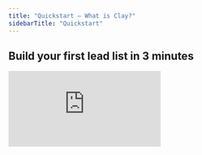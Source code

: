 ```yaml
---
title: "Quickstart — What is Clay?"
sidebarTitle: "Quickstart"
---
```


## Build your first lead list in 3 minutes 

<iframe
  width={560}
  height={315}
  src="https://cdn.iframe.ly/VxIYpcW"
  frameBorder={0}
  allow="accelerometer; autoplay; clipboard-write; encrypted-media; gyroscope; picture-in-picture"
  controls=""
  webkitallowfullscreen=""
  mozallowfullscreen=""
  allowFullScreen=""
/>

Clay is a simple spreadsheet interface, yet powerful automation platform that allows you to build internal tooling and automations to streamline your marketing, sales, and recruiting.

There are 3 core components to working with Clay:

### Step 1 — Build list of leads with Clay's Sources

Start from a source to discover and pull in any data directly into your spreadsheet such as CSVs, HubSpot contacts, LinkedIn profiles, Webflow signups, Twitter followers, or scrape data from anywhere with our Chrome extension.

<Frame>![](/images/start-here/1.png)</Frame>

### Step 2 — Enrich contacts with company and personal data

Use any of our built-in enrichments tools (typically costing $50,000+) to find data on people or companies such as name, employee count, location, mutual connections, technology stack, fundraising, and much more.

<Frame>![](/images/start-here/2.png)</Frame>

### Step 3 — Push to your CRM, email campaigns, Slack, and more

Build logic and workflow automations directly into your table, without code. Filter, sort, and qualify leads with formulas like any simple spreadsheet. Then sync contacts back to any of your favorite tools: HubSpot, Airtable, Google Sheets or send a notification using Slack, SendGrid, and more.

<Frame>![](/images/start-here/3.png)</Frame>

P.S. Join our [Slack community](http://clay.com/slack) to see what other Claymakers are building 
